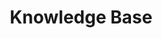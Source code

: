 ---
title: "Knowledge Base"
description: "The secure and private datasource for your AI Agent"
icon: "database"
---